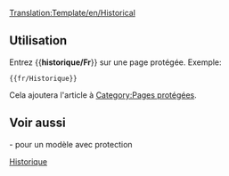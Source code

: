 <noinclude>[[Translation:Template/en/Historical]]</noinclude>{{fr/Fenêtre de message| type  = protection
| texte = <strong>Note</strong><br>Cet article n'a qu'un but historique, et est donc protégé contre toute modification nouvelle.
}}<includeonly>{{{1|}}}</includeonly><noinclude>

==Utilisation==
Entrez <nowiki>{{</nowiki>'''historique/Fr'''<nowiki>}}</nowiki> sur une page protégée. Exemple:
<pre>{{fr/Historique}}</pre>
Cela ajoutera l'article à [[:Category:en/Protected pages|Category:Pages protégées]].
==Voir aussi==
{{en/S|fr/Contenu historique}}- pour un modèle avec protection
[[Category:fr/Manual/Base Set/Infobox|Historique]]</noinclude>